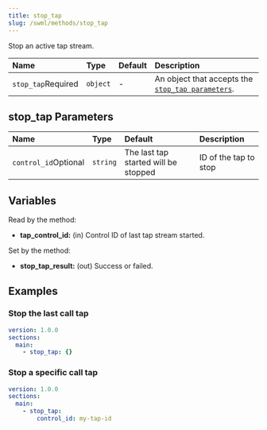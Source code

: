 ```yaml
---
title: stop_tap
slug: /swml/methods/stop_tap
---
```


Stop an active tap stream.

| Name                                                     | Type     | Default | Description                                                               |
|:---------------------------------------------------------|:---------|:--------|:--------------------------------------------------------------------------|
| `stop_tap`<span className="required-arg">Required</span> | `object` | -       | An object that accepts the [`stop_tap parameters`](#stop_tap-parameters). |

## **stop_tap Parameters**

| Name                                                       | Type     | Default                              | Description           |
|:-----------------------------------------------------------|:---------|:-------------------------------------|:----------------------|
| `control_id`<span className="optional-arg">Optional</span> | `string` | The last tap started will be stopped | ID of the tap to stop |

## **Variables**

Read by the method:

- **tap_control_id:** (in) Control ID of last tap stream started.

Set by the method:

- **stop_tap_result:** (out) Success or failed.

## **Examples**

### Stop the last call tap

```yaml andJson
version: 1.0.0
sections:
  main:
    - stop_tap: {}
```

### Stop a specific call tap

```yaml andJson
version: 1.0.0
sections:
  main:
    - stop_tap:
        control_id: my-tap-id
```
